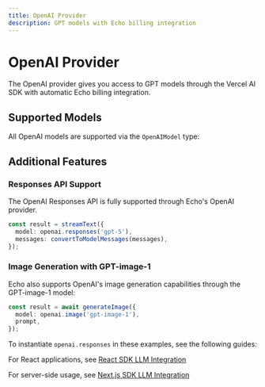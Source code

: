 ```yaml
---
title: OpenAI Provider
description: GPT models with Echo billing integration
---
```


# OpenAI Provider

The OpenAI provider gives you access to GPT models through the Vercel AI SDK with automatic Echo billing integration.

## Supported Models

All OpenAI models are supported via the `OpenAIModel` type:

<ModelTable path="../sdk/ts/src/supported-models/chat/openai.ts" />

## Additional Features

### Responses API Support

The OpenAI Responses API is fully supported through Echo's OpenAI provider.

```typescript
const result = streamText({
  model: openai.responses('gpt-5'),
  messages: convertToModelMessages(messages),
});
```

### Image Generation with GPT-image-1

Echo also supports OpenAI's image generation capabilities through the GPT-image-1 model:

```typescript
const result = await generateImage({
  model: openai.image('gpt-image-1'),
  prompt,
});
```

To instantiate `openai.responses` in these examples, see the following guides:

For React applications, see [React SDK LLM Integration](/docs/react-sdk/llm-integration)

For server-side usage, see [Next.js SDK LLM Integration](/docs/next-sdk/llm-integration)
